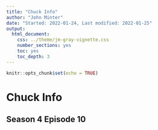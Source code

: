 ```yaml
---
title: "Chuck Info"
author: "John Minter"
date: "Started: 2022-01-24, Last modified: 2022-01-25"
output:
  html_document:
    css: ../theme/jm-gray-vignette.css
    number_sections: yes
    toc: yes
    toc_depth: 3
---
```


```r
knitr::opts_chunk$set(echo = TRUE)
```

# Chuck Info

## Season 4 Episode 10 
